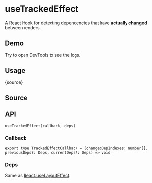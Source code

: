 # useTrackedEffect


<HooksType category="Lifecycle" devOnly />

A React Hook for detecting dependencies that have **actually changed** between renders.

## Demo

Try to open DevTools to see the logs.


<App />

## Usage


<RawCode>{source}</RawCode>

## Source


<Source />

## API

```tsx
useTrackedEffect(callback, deps)
```

### Callback

```tsx
export type TrackedEffectCallback = (changedDepIndexes: number[], previousDeps?: Deps, currentDeps?: Deps) => void
```

### Deps

Same as [React.useLayoutEffect](https://react.dev/reference/react/useLayoutEffect).
